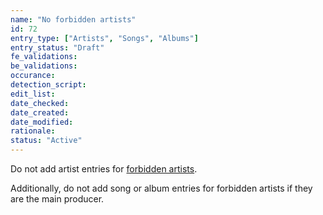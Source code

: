 ```yaml
---
name: "No forbidden artists"
id: 72
entry_type: ["Artists", "Songs", "Albums"]
entry_status: "Draft"
fe_validations:
be_validations:
occurance:
detection_script:
edit_list:
date_checked:
date_created:
date_modified:
rationale:
status: "Active"
---
```


Do not add artist entries for [forbidden artists](https://wiki.vocadb.net/docs/forbidden-artists).

Additionally, do not add song or album entries for forbidden artists if they are the main producer.